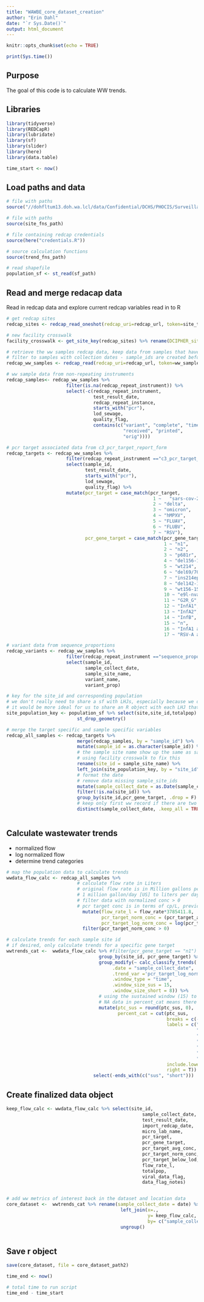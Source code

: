 ```yaml
---
title: "WAWBE_core_dataset_creation"
author: "Erin Dahl"
date: "`r Sys.Date()`"
output: html_document
---
```


```r
knitr::opts_chunk$set(echo = TRUE)

print(Sys.time())


```

## Purpose

The goal of this code is to calculate WW trends. 

## Libraries

```r

library(tidyverse)
library(REDCapR)
library(lubridate)
library(sf)
library(slider)
library(here)
library(data.table)

time_start <- now()

```


## Load paths and data

```r

# file with paths
source("//dohfltum13.doh.wa.lcl/data/Confidential/DCHS/PHOCIS/Surveillance/COVID-19 Wastewater Surveillance/R Scripts/network_paths.R")

# file with paths
source(site_fns_path)

# file containing redcap credentials
source(here("credentials.R"))

# source calculation functions
source(trend_fns_path)

# read shapefile
population_sf <- st_read(sf_path) 

```

## Read and merge redacap data

Read in redcap data and explore current redcap variables read in to R

```r

# get redcap sites
redcap_sites <- redcap_read_oneshot(redcap_uri=redcap_url, token=site_token)$data

# new facility crosswalk 
facility_crosswalk <- get_site_key(redcap_sites) %>% rename(DCIPHER_site_id = site_id)

# retrieve the ww samples redcap data, keep data from samples that have been collected
# filter to samples with collection dates - sample_ids are created before samples are collected
redcap_ww_samples <- redcap_read(redcap_uri=redcap_url, token=ww_samples_token)$data

# ww sample data from non-repeating instruments
redcap_samples<- redcap_ww_samples %>% 
                      filter(is.na(redcap_repeat_instrument)) %>%
                      select(-c(redcap_repeat_instrument,
                                test_result_date,
                                redcap_repeat_instance,
                                starts_with("pcr"),
                                lod_sewage,
                                quality_flag,
                                contains(c("variant", "complete", "timestamp", 
                                           "received", "printed",
                                           "orig")))) 

# pcr target associated data from c3_pcr_target_report_form
redcap_targets <- redcap_ww_samples %>% 
                      filter(redcap_repeat_instrument =="c3_pcr_target_report_form") %>%
                      select(sample_id, 
                             test_result_date,
                             starts_with("pcr"),
                             lod_sewage,
                             quality_flag) %>%
                      mutate(pcr_target = case_match(pcr_target, 
                                                      1 ~	"sars-cov-2",
                                                      2	~ "delta",
                                                      3	~ "omicron",
                                                      4	~ "hMPXV",
                                                      5	~ "FLUAV",
                                                      6	~ "FLUBV",
                                                      7 ~ "RSV"),
                             pcr_gene_target = case_match(pcr_gene_target,
                                                          1	~ "n1",
                                                          2	~ "n2",
                                                          3	~ "p681r",
                                                          4	~ "del156-157",
                                                          5	~ "wt214",
                                                          6	~ "del69/70",
                                                          7	~ "ins214epe",
                                                          8	~ "del142-144",
                                                          9	~ "wt156-157",
                                                          10 ~ "e9l-nvar",
                                                          11 ~ "G2R_G",
                                                          12 ~ "InfA1",
                                                          13 ~ "InfA2",
                                                          14 ~ "InfB",
                                                          15 ~ "n",
                                                          16 ~ "InfA1 and InfA2 combined",
                                                          17 ~ "RSV-A and RSV-B combined"))

# variant data from sequence_proportions
redcap_variants <- redcap_ww_samples %>% 
                      filter(redcap_repeat_instrument =="sequence_proportions") %>%
                      select(sample_id, 
                             sample_collect_date,
                             sample_site_name,
                             variant_name,
                             variant_prop) 

# key for the site_id and corresponding population
# we don't really need to share a sf with LHJs, especially because we drop the geometry
# it would be more ideal for us to share an R object with each LHJ that has their sites
site_population_key <- population_sf %>% select(site,site_id,totalpop) %>% 
                          st_drop_geometry()

# merge the target specific and sample specific variables
redcap_all_samples <- redcap_targets %>% 
                          merge(redcap_samples, by = "sample_id") %>%
                          mutate(sample_id = as.character(sample_id)) %>%
                          # the sample site name show up the same as sample site ID, 
                          # using facility crosswalk to fix this
                          rename(site_id = sample_site_name) %>% 
                          left_join(site_population_key, by = "site_id")  %>% 
                          # format the date
                          # remove data missing sample_site_ids
                          mutate(sample_collect_date = as.Date(sample_collect_date)) %>% 
                          filter(!is.na(site_id)) %>%
                          group_by(site_id,pcr_gene_target, .drop = F) %>% 
                          # keep only first ww record if there are two for a site on the same day
                          distinct(sample_collect_date, .keep_all = TRUE)



```



## Calculate wastewater trends

 - normalized flow
 - log normalized flow
 - determine trend categories

```r

# map the population data to calculate trends
wwdata_flow_calc <- redcap_all_samples %>%  
                          # calculate flow rate in Liters
                          # original flow rate is in Million gallons per day; 
                          # 1 million gallon/day [US] to liters per day = 3785411.8 liters per day updated 2022-09-12
                          # filter data with normalized conc > 0
                          # pcr target conc is in terms of cp/L, previously was cp/mL, so covert to ml
                            mutate(flow_rate_l = flow_rate*3785411.8, 
                                   pcr_target_norm_conc = (pcr_target_avg_conc*flow_rate_l)/totalpop, 
                                   pcr_target_log_norm_conc = log(pcr_target_norm_conc)) %>%  
                            filter(pcr_target_norm_conc > 0) 

# calculate trends for each sample site id
# if desired, only calculate trends for a specific gene target
wwtrends_cat <-  wwdata_flow_calc %>% #filter(pcr_gene_target == "n1") %>% 
                                  group_by(site_id, pcr_gene_target) %>% 
                                  group_modify(~ calc_classify_trends(.data = .,
                                       .date = "sample_collect_date",
                                       .trend_var ='pcr_target_log_norm_conc' ,
                                       .window_type = "time",
                                       .window_size_sus = 15, 
                                       .window_size_short = 8)) %>%
                                  # using the sustained window (15) to categorize trends into 7 categories
                                  # NA data in percent_cat means there is no recent data
                                  mutate(ptc_sus = round(ptc_sus, 0),
                                         percent_cat = cut(ptc_sus, 
                                                           breaks = c(-1000000000, -100, -10, 0, 9, 99, 999, Inf), 
                                                           labels = c("-100%", 
                                                                      "-99% to -10%", 
                                                                      "-9% to 0%", 
                                                                      "1% to 9%", 
                                                                      "10% to 99%", 
                                                                      "100% to 999%", 
                                                                      "1000% or more"),
                                                           include.lowest = T,
                                                           right = T)) %>%
                                select(-ends_with(c("sus", "short")))

```

## Create finalized data object

```r

keep_flow_calc <- wwdata_flow_calc %>% select(site_id, 
                                                  sample_collect_date,
                                                  test_result_date,
                                                  import_redcap_date,
                                                  micro_lab_name,
                                                  pcr_target,
                                                  pcr_gene_target,
                                                  pcr_target_avg_conc,
                                                  pcr_target_norm_conc,
                                                  pcr_target_below_lod,
                                                  flow_rate_l,
                                                  totalpop,
                                                  viral_data_flag,
                                                  data_flag_notes) 


# add ww metrics of interest back in the dataset and location data
core_dataset <-  wwtrends_cat %>% rename(sample_collect_date = date) %>% 
                                          left_join(x=.,
                                                    y= keep_flow_calc,
                                                    by= c("sample_collect_date", "site_id", "pcr_gene_target")) %>%
                                          ungroup() 



```

## Save r object

```r

save(core_dataset, file = core_dataset_path2)

time_end <- now()

# total time to run script
time_end - time_start
```
